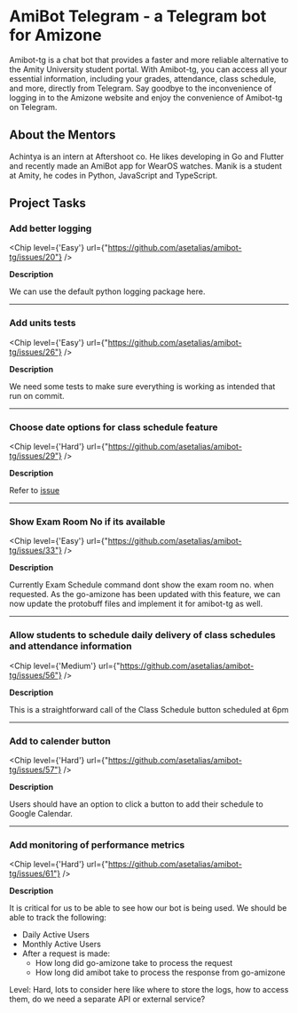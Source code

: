 
# AmiBot Telegram - a Telegram bot for Amizone

Amibot-tg is a chat bot that provides a faster and more reliable alternative to the Amity University student portal. With Amibot-tg, you can access all your essential information, including your grades, attendance, class schedule, and more, directly from Telegram. Say goodbye to the inconvenience of logging in to the Amizone website and enjoy the convenience of Amibot-tg on Telegram.

## About the Mentors

Achintya is an intern at Aftershoot co. He likes developing in Go and Flutter and recently made an AmiBot app for WearOS watches.
Manik is a student at Amity, he codes in Python, JavaScript and TypeScript.

## Project Tasks

### Add better logging

<Chip level={'Easy'} url={"https://github.com/asetalias/amibot-tg/issues/20"} />

**Description**

We can use the default python logging package here.

---

### Add units tests

<Chip level={'Easy'} url={"https://github.com/asetalias/amibot-tg/issues/26"} />

**Description**

We need some tests to make sure everything is working as intended that run on commit.

---

### Choose date options for class schedule feature

<Chip level={'Hard'} url={"https://github.com/asetalias/amibot-tg/issues/29"} />

**Description**

Refer to [issue](https://github.com/asetalias/amibot-tg/issues/29)

---

### Show Exam Room No if its available

<Chip level={'Easy'} url={"https://github.com/asetalias/amibot-tg/issues/33"} />

**Description**

Currently Exam Schedule command dont show the exam room no. when requested.
As the go-amizone has been updated with this feature, we can now update the protobuff files and implement it for amibot-tg as well.

---

### Allow students to schedule daily delivery of class schedules and attendance information

<Chip level={'Medium'} url={"https://github.com/asetalias/amibot-tg/issues/56"} />

**Description**

This is a straightforward call of the Class Schedule button scheduled at 6pm

---

### Add to calender button

<Chip level={'Hard'} url={"https://github.com/asetalias/amibot-tg/issues/57"} />

**Description**

Users should have an option to click a button to add their schedule to Google Calendar.

---

### Add monitoring of performance metrics


<Chip level={'Hard'} url={"https://github.com/asetalias/amibot-tg/issues/61"} />

**Description**

It is critical for us to be able to see how our bot is being used. We should be able to track the following:

- Daily Active Users
- Monthly Active Users
- After a request is made:
  - How long did go-amizone take to process the request
  - How long did amibot take to process the response from go-amizone

Level: Hard, lots to consider here like where to store the logs, how to access them, do we need a separate API or external service?

